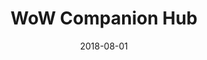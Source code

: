 ---
title: WoW Companion Hub
date: 2018-08-01
roles: Développeur
client: Projet personnel
technologies: NextJS, tRPC, Prisma
lead: Lorem ipsum dolor sit amet, consectetur adipiscing elit. Fusce vitae convallis nulla. Vestibulum pellentesque euismod enim a dictum. Fusce et magna in nulla lacinia ultricies. Vestibulum tincidunt viverra nunc at placerat. Duis libero erat, mollis sed eros a, efficitur ultricies nisl. Nulla ultrices bibendum magna vel laoreet. Phasellus placerat sollicitudin justo eget fringilla.
---